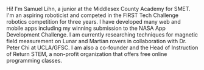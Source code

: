 Hi! I'm Samuel Lihn, a junior at the Middlesex County Academy for SMET. I'm an aspiring roboticist and competed in the FIRST Tech Challenge robotics
competition for three years. I have developed many web and mobile apps including
my winning submission to the NASA App Development Challenge. I am currently researching techniques for
magnetic field measurement on Lunar and Martian rovers in collaboration with Dr. Peter Chi at UCLA/GFSC.
I am also a co-founder and the Head of Instruction of Return STEM, a non-profit organization that offers free online programming classes.
